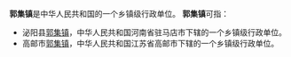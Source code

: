 '''郭集镇'''是中华人民共和国的一个乡镇级行政单位。
'''郭集镇'''可指：
*泌阳县[[郭集镇_(泌阳)|郭集镇]]，中华人民共和国河南省驻马店市下辖的一个乡镇级行政单位。
*高邮市[[郭集镇_(高邮)|郭集镇]]，中华人民共和国江苏省高邮市下辖的一个乡镇级行政单位。
{{disambig}}